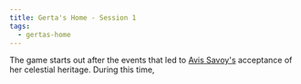 ```yaml
---
title: Gerta's Home - Session 1
tags:
  - gertas-home
---
```


The game starts out after the events that led to
[Avis Savoy's](/world/characters/avis-savoy/) acceptance of her celestial
heritage. During this time,
